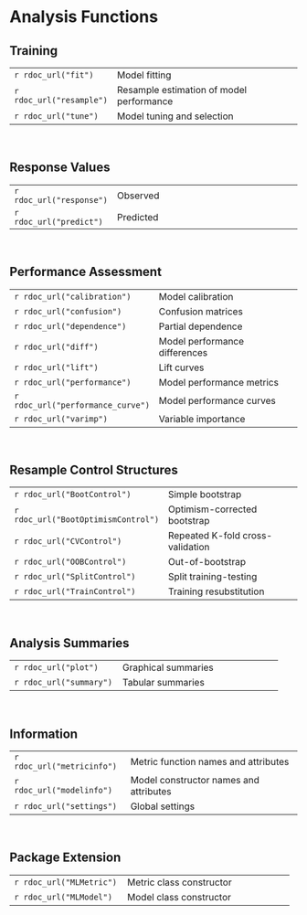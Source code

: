 # Analysis Functions


## Training

|                           |                                                  | 
|---------------------------|--------------------------------------------------|
| `r rdoc_url("fit")`       | Model fitting                                    |
| `r rdoc_url("resample")`  | Resample estimation of model performance         |
| `r rdoc_url("tune")`      | Model tuning and selection                       |

&nbsp;


## Response Values

|                           |                                                  | 
|---------------------------|--------------------------------------------------|
| `r rdoc_url("response")`  | Observed                                         |
| `r rdoc_url("predict")`   | Predicted                                        |

&nbsp;


## Performance Assessment

|                              |                                               | 
|------------------------------|-----------------------------------------------|
| `r rdoc_url("calibration")`  | Model calibration                             |
| `r rdoc_url("confusion")`    | Confusion matrices                            |
| `r rdoc_url("dependence")`   | Partial dependence                            |
| `r rdoc_url("diff")`         | Model performance differences                 |
| `r rdoc_url("lift")`         | Lift curves                                   |
| `r rdoc_url("performance")`  | Model performance metrics                     |
| `r rdoc_url("performance_curve")`  | Model performance curves                |
| `r rdoc_url("varimp")`       | Variable importance                           |

&nbsp;


## Resample Control Structures

|                               |                                              | 
|-------------------------------|----------------------------------------------|
| `r rdoc_url("BootControl")`   | Simple bootstrap                             |
| `r rdoc_url("BootOptimismControl")`  | Optimism-corrected bootstrap          |
| `r rdoc_url("CVControl")`     | Repeated K-fold cross-validation             |
| `r rdoc_url("OOBControl")`    | Out-of-bootstrap                             |
| `r rdoc_url("SplitControl")`  | Split training-testing                       |
| `r rdoc_url("TrainControl")`  | Training resubstitution                      |

&nbsp;


## Analysis Summaries

|                               |                                              | 
|-------------------------------|----------------------------------------------|
| `r rdoc_url("plot")`          | Graphical summaries                          |
| `r rdoc_url("summary")`       | Tabular summaries                            |

&nbsp;


## Information

|                               |                                              | 
|-------------------------------|----------------------------------------------|
| `r rdoc_url("metricinfo")`    | Metric function names and attributes         |
| `r rdoc_url("modelinfo")`     | Model constructor names and attributes       |
| `r rdoc_url("settings")`      | Global settings                              |

&nbsp;


## Package Extension

|                               |                                              | 
|-------------------------------|----------------------------------------------|
| `r rdoc_url("MLMetric")`      | Metric class constructor                     |
| `r rdoc_url("MLModel")`       | Model class constructor                      |

&nbsp;
